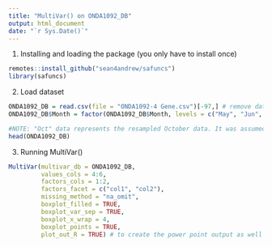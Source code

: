 ```yaml
---
title: "MultiVar() on ONDA1092_DB"
output: html_document
date: "`r Sys.Date()`"
---
```


1. Installing and loading the package (you only have to install once)
```r
remotes::install_github("sean4andrew/safuncs")
library(safuncs)
```

2. Load dataset
```r
ONDA1092_DB = read.csv(file = "ONDA1092-4 Gene.csv")[-97,] # remove data point #X - clear, strong outlier
ONDA1092_DB$Month = factor(ONDA1092_DB$Month, levels = c("May", "Jun", "Jul", "Oct", "Nov", "Dec")) # reorder factor levels

#NOTE: "Oct" data represents the resampled October data. It was assumed the original Oct dataset was wrong, hence the resampling. Original oct data removed.
head(ONDA1092_DB)
```

3. Running MultiVar()
```r
MultiVar(multivar_db = ONDA1092_DB,
         values_cols = 4:6,
         factors_cols = 1:2,
         factors_facet = c("col1", "col2"),
         missing_method = "na_omit",
         boxplot_filled = TRUE,
         boxplot_var_sep = TRUE,
         boxplot_x_wrap = 4,
         boxplot_points = TRUE,
         plot_out_R = TRUE) # to create the power point output as well as pngs, use plot_out_pptx = TRUE and plot_out_png = TRUE, respectively.
```
